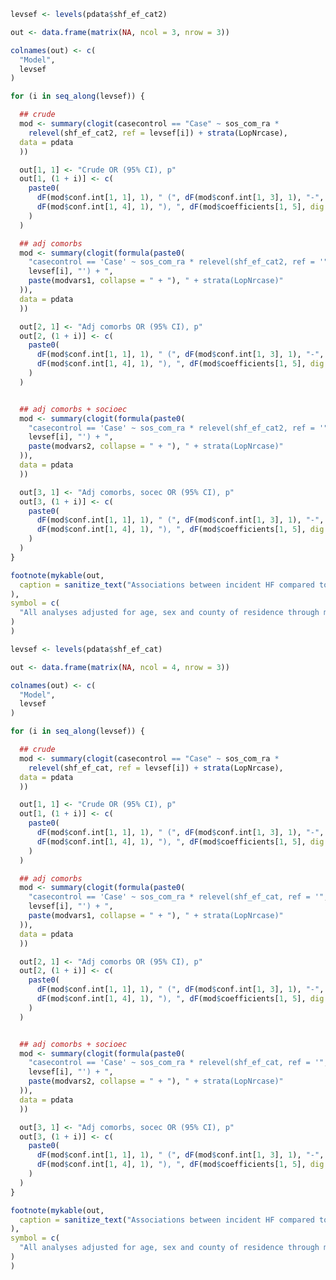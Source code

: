 ```r

levsef <- levels(pdata$shf_ef_cat2)

out <- data.frame(matrix(NA, ncol = 3, nrow = 3))

colnames(out) <- c(
  "Model",
  levsef
)

for (i in seq_along(levsef)) {

  ## crude
  mod <- summary(clogit(casecontrol == "Case" ~ sos_com_ra *
    relevel(shf_ef_cat2, ref = levsef[i]) + strata(LopNrcase),
  data = pdata
  ))

  out[1, 1] <- "Crude OR (95% CI), p"
  out[1, (1 + i)] <- c(
    paste0(
      dF(mod$conf.int[1, 1], 1), " (", dF(mod$conf.int[1, 3], 1), "-",
      dF(mod$conf.int[1, 4], 1), "), ", dF(mod$coefficients[1, 5], dig = 3, p = T)
    )
  )

  ## adj comorbs
  mod <- summary(clogit(formula(paste0(
    "casecontrol == 'Case' ~ sos_com_ra * relevel(shf_ef_cat2, ref = '",
    levsef[i], "') + ",
    paste(modvars1, collapse = " + "), " + strata(LopNrcase)"
  )),
  data = pdata
  ))

  out[2, 1] <- "Adj comorbs OR (95% CI), p"
  out[2, (1 + i)] <- c(
    paste0(
      dF(mod$conf.int[1, 1], 1), " (", dF(mod$conf.int[1, 3], 1), "-",
      dF(mod$conf.int[1, 4], 1), "), ", dF(mod$coefficients[1, 5], dig = 3, p = T)
    )
  )


  ## adj comorbs + socioec
  mod <- summary(clogit(formula(paste0(
    "casecontrol == 'Case' ~ sos_com_ra * relevel(shf_ef_cat2, ref = '",
    levsef[i], "') + ",
    paste(modvars2, collapse = " + "), " + strata(LopNrcase)"
  )),
  data = pdata
  ))

  out[3, 1] <- "Adj comorbs, socec OR (95% CI), p"
  out[3, (1 + i)] <- c(
    paste0(
      dF(mod$conf.int[1, 1], 1), " (", dF(mod$conf.int[1, 3], 1), "-",
      dF(mod$conf.int[1, 4], 1), "), ", dF(mod$coefficients[1, 5], dig = 3, p = T)
    )
  )
}

footnote(mykable(out,
  caption = sanitize_text("Associations between incident HF compared to controls and prior RA by EF </>=40%")
),
symbol = c(
  "All analyses adjusted for age, sex and county of residence through matching"
)
)
```

```r

levsef <- levels(pdata$shf_ef_cat)

out <- data.frame(matrix(NA, ncol = 4, nrow = 3))

colnames(out) <- c(
  "Model",
  levsef
)

for (i in seq_along(levsef)) {

  ## crude
  mod <- summary(clogit(casecontrol == "Case" ~ sos_com_ra *
    relevel(shf_ef_cat, ref = levsef[i]) + strata(LopNrcase),
  data = pdata
  ))

  out[1, 1] <- "Crude OR (95% CI), p"
  out[1, (1 + i)] <- c(
    paste0(
      dF(mod$conf.int[1, 1], 1), " (", dF(mod$conf.int[1, 3], 1), "-",
      dF(mod$conf.int[1, 4], 1), "), ", dF(mod$coefficients[1, 5], dig = 3, p = T)
    )
  )

  ## adj comorbs
  mod <- summary(clogit(formula(paste0(
    "casecontrol == 'Case' ~ sos_com_ra * relevel(shf_ef_cat, ref = '",
    levsef[i], "') + ",
    paste(modvars1, collapse = " + "), " + strata(LopNrcase)"
  )),
  data = pdata
  ))

  out[2, 1] <- "Adj comorbs OR (95% CI), p"
  out[2, (1 + i)] <- c(
    paste0(
      dF(mod$conf.int[1, 1], 1), " (", dF(mod$conf.int[1, 3], 1), "-",
      dF(mod$conf.int[1, 4], 1), "), ", dF(mod$coefficients[1, 5], dig = 3, p = T)
    )
  )


  ## adj comorbs + socioec
  mod <- summary(clogit(formula(paste0(
    "casecontrol == 'Case' ~ sos_com_ra * relevel(shf_ef_cat, ref = '",
    levsef[i], "') + ",
    paste(modvars2, collapse = " + "), " + strata(LopNrcase)"
  )),
  data = pdata
  ))

  out[3, 1] <- "Adj comorbs, socec OR (95% CI), p"
  out[3, (1 + i)] <- c(
    paste0(
      dF(mod$conf.int[1, 1], 1), " (", dF(mod$conf.int[1, 3], 1), "-",
      dF(mod$conf.int[1, 4], 1), "), ", dF(mod$coefficients[1, 5], dig = 3, p = T)
    )
  )
}

footnote(mykable(out,
  caption = sanitize_text("Associations between incident HF compared to controls and prior RA by r/mr/pEF")
),
symbol = c(
  "All analyses adjusted for age, sex and county of residence through matching"
)
)
```
